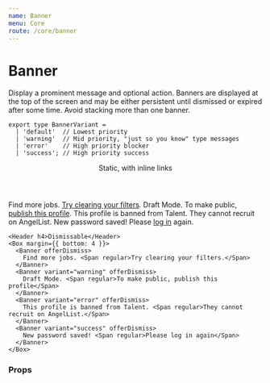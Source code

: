 ```yaml
---
name: Banner
menu: Core
route: /core/banner
---
```



# Banner

Display a prominent message and optional action. Banners are displayed at the top of the screen and may be either persistent until dismissed or expired after some time. Avoid stacking more than one banner.

```tsx
export type BannerVariant =
  | 'default'  // Lowest priority
  | 'warning'  // Mid priority, "just so you know" type messages
  | 'error'    // High priority blocker
  | 'success'; // High priority success
```

<Playground>
  <Box maxWidth="640px">
    <Header h4>Static, with inline links</Header>
    <Box margin={{ bottom: 4 }}>
      <Banner>
        Find more jobs. <Span regular><a href="#">Try clearing your filters</a>.</Span>
      </Banner>
      <Banner variant="warning">
        Draft Mode. <Span regular>To make public, <a href="#">publish this profile</a>.</Span>
      </Banner>
      <Banner variant="error">
        This profile is banned from Talent. <Span regular>They cannot recruit on AngelList.</Span>
      </Banner>
      <Banner variant="success">
        New password saved! <Span regular>Please <a href="#">log in</a> again.</Span>
      </Banner>
    </Box>

    <Header h4>Dismissable</Header>
    <Box margin={{ bottom: 4 }}>
      <Banner offerDismiss>
        Find more jobs. <Span regular>Try clearing your filters.</Span>
      </Banner>
      <Banner variant="warning" offerDismiss>
        Draft Mode. <Span regular>To make public, publish this profile</Span>
      </Banner>
      <Banner variant="error" offerDismiss>
        This profile is banned from Talent. <Span regular>They cannot recruit on AngelList.</Span>
      </Banner>
      <Banner variant="success" offerDismiss>
        New password saved! <Span regular>Please log in again</Span>
      </Banner>
    </Box>

  </Box>
</Playground>


### Props

<Props of={Banner} />
